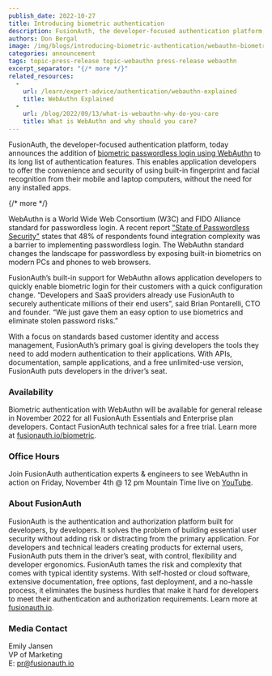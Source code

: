 ```yaml
---
publish_date: 2022-10-27 
title: Introducing biometric authentication
description: FusionAuth, the developer-focused authentication platform, today announces the addition of biometric passwordless login using WebAuthn to its long list of authentication features.
authors: Don Bergal
image: /img/blogs/introducing-biometric-authentication/webauthn-biometrics-launch-press-release.png
categories: announcement
tags: topic-press-release topic-webauthn press-release webauthn
excerpt_separator: "{/* more */}"
related_resources:
  - 
    url: /learn/expert-advice/authentication/webauthn-explained
    title: WebAuthn Explained
  - 
    url: /blog/2022/09/13/what-is-webauthn-why-do-you-care
    title: What is WebAuthn and why should you care?
---
```



FusionAuth, the developer-focused authentication platform, today announces the addition of [biometric passwordless login using WebAuthn](/features/biometric-authentication) to its long list of authentication features. This enables application developers to offer the convenience and security of using built-in fingerprint and facial recognition from their mobile and laptop computers, without the need for any installed apps. 

{/* more */}

WebAuthn is a World Wide Web Consortium (W3C) and FIDO Alliance standard for passwordless login.  A recent report ["State of Passwordless Security"](https://f.hubspotusercontent20.net/hubfs/2670073/DL%20Assets/2022-State-of-Passwordless-Security.pdf) states that 48% of respondents found integration complexity was a barrier to implementing passwordless login. The WebAuthn standard changes the landscape for passwordless by exposing built-in biometrics on modern PCs and phones to web browsers.  

FusionAuth’s built-in support for WebAuthn allows application developers to quickly enable biometric login for their customers with a quick configuration change. “Developers and SaaS providers already use FusionAuth to securely authenticate millions of their end users”, said Brian Pontarelli, CTO and founder. “We just gave them an easy option to use biometrics and eliminate stolen password risks.”   

With a focus on standards based customer identity and access management, FusionAuth’s primary goal is giving developers the tools they need to add modern authentication to their applications. With APIs, documentation, sample applications, and a free unlimited-use version, FusionAuth puts developers in the driver’s seat.

### Availability 
Biometric authentication with WebAuthn will be available for general release in November 2022 for all FusionAuth Essentials and Enterprise plan developers. Contact FusionAuth technical sales for a free trial. Learn more at [fusionauth.io/biometric](https://fusionauth.io/biometric).

### Office Hours
Join FusionAuth authentication experts & engineers to see WebAuthn in action on Friday, November 4th @ 12 pm Mountain Time live on [YouTube](https://www.youtube.com/watch?v=zx0Rfg1Vgik).  

### About FusionAuth

FusionAuth is the authentication and authorization platform built for developers, by developers. It solves the problem of building essential user security without adding risk or distracting from the primary application. For developers and technical leaders creating products for external users, FusionAuth puts them in the driver’s seat, with control, flexibility and developer ergonomics. FusionAuth tames the risk and complexity that comes with typical identity systems. With self-hosted or cloud software, extensive documentation, free options, fast deployment, and a no-hassle process, it eliminates the business hurdles that make it hard for developers to meet their authentication and authorization requirements. Learn more at [fusionauth.io](/).

### Media Contact

Emily Jansen  
VP of Marketing  
E: pr@fusionauth.io  


